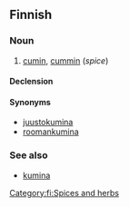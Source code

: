 ==Finnish==

===Noun===
{{infl|fi|noun}}

# [[cumin]], [[cummin]] (''spice'')

====Declension====
{{fi-decl-kala|jeer}}

====Synonyms====
* [[juustokumina]]
* [[roomankumina]]

===See also===
* [[kumina#Etymology 2|kumina]]

[[Category:fi:Spices and herbs]]